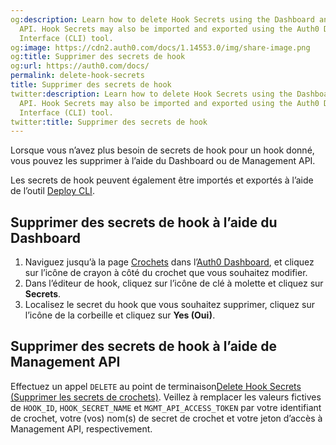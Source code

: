 ```yaml
---
og:description: Learn how to delete Hook Secrets using the Dashboard and Management
  API. Hook Secrets may also be imported and exported using the Auth0 Deploy Command-Line
  Interface (CLI) tool.
og:image: https://cdn2.auth0.com/docs/1.14553.0/img/share-image.png
og:title: Supprimer des secrets de hook
og:url: https://auth0.com/docs/
permalink: delete-hook-secrets
title: Supprimer des secrets de hook
twitter:description: Learn how to delete Hook Secrets using the Dashboard and Management
  API. Hook Secrets may also be imported and exported using the Auth0 Deploy Command-Line
  Interface (CLI) tool.
twitter:title: Supprimer des secrets de hook
---
```






Lorsque vous n’avez plus besoin de secrets de hook pour un hook donné, vous pouvez les supprimer à l’aide du Dashboard ou de Management API.

Les secrets de hook peuvent également être importés et exportés à l’aide de l’outil [Deploy CLI](/deploy/deploy-cli-tool).

## Supprimer des secrets de hook à l’aide du Dashboard

1. Naviguez jusqu’à la page [Crochets](%24%7Bmanage_url%7D/#/hooks) dans l’[Auth0 Dashboard](%24%7Bmanage_url%7D/), et cliquez sur l’icône de crayon à côté du crochet que vous souhaitez modifier.
2. Dans l’éditeur de hook, cliquez sur l’icône de clé à molette et cliquez sur **Secrets**.
3. Localisez le secret du hook que vous souhaitez supprimer, cliquez sur l’icône de la corbeille et cliquez sur **Yes (Oui)**.

## Supprimer des secrets de hook à l’aide de Management API

Effectuez un appel `DELETE` au point de terminaison[Delete Hook Secrets (Supprimer les secrets de crochets)](/api/management/v2/#!/Hooks/delete_secrets). Veillez à remplacer les valeurs fictives de `HOOK_ID`, `HOOK_SECRET_NAME` et `MGMT_API_ACCESS_TOKEN` par votre identifiant de crochet, votre (vos) nom(s) de secret de crochet et votre jeton d’accès à Management API, respectivement.